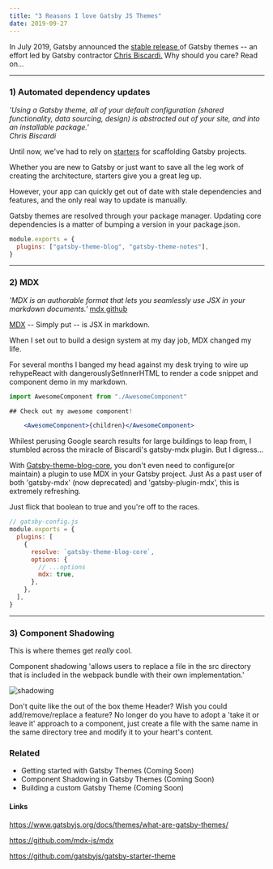 ```yaml
---
title: "3 Reasons I love Gatsby JS Themes"
date: 2019-09-27
---
```


In July 2019, Gatsby announced the <a href='https://www.gatsbyjs.org/blog/2019-07-03-announcing-stable-release-gatsby-themes/#reach-skip-nav'> stable release </a> of Gatsby themes -- an effort led by Gatsby contractor <a href="https://twitter.com/@chrisbiscardi">Chris Biscardi.</a> Why should you care? Read on...

---

### 1) Automated dependency updates

_'Using a Gatsby theme, all of your default configuration (shared functionality, data sourcing, design) is abstracted out of your site, and into an installable package.'_ <br />
_Chris Biscardi_

Until now, we've had to rely on <a href='https://www.gatsbyjs.org/docs/starters/'> starters</a> for scaffolding Gatsby projects.

Whether you are new to Gatsby or just want to save all the leg work of creating the architecture, starters give you a great leg up.

However, your app can quickly get out of date with stale dependencies and features, and the only real way to update is manually.

Gatsby themes are resolved through your package manager. Updating core dependencies is a matter of bumping a version in your package.json.

```js
module.exports = {
  plugins: ["gatsby-theme-blog", "gatsby-theme-notes"],
}
```

---

### 2) MDX

_'MDX is an authorable format that lets you seamlessly use JSX in your markdown documents.'_ [mdx github](https://github.com/mdx-js/mdx)

[MDX]('https://mdxjs.com/') -- Simply put -- is JSX in markdown.

When I set out to build a design system at my day job, MDX changed my life.

For several months I banged my head against my desk trying to wire up rehypeReact with dangerouslySetInnerHTML to render a code snippet and component demo in my markdown.

```jsx
import AwesomeComponent from "./AwesomeComponent"

## Check out my awesome component!

    <AwesomeComponent>{children}</AwesomeComponent>
```

Whilest perusing Google search results for large buildings to leap from, I stumbled across the miracle of Biscardi's gatsby-mdx plugin. But I digress...

With [Gatsby-theme-blog-core](https://github.com/gatsbyjs/gatsby/tree/master/themes/gatsby-theme-blog-core), you don't even need to configure(or maintain) a plugin to use MDX in your Gatsby project. Just As a past user of both 'gatsby-mdx' (now deprecated) and 'gatsby-plugin-mdx', this is extremely refreshing.

Just flick that boolean to true and you're off to the races.

```js
// gatsby-config.js
module.exports = {
  plugins: [
    {
      resolve: `gatsby-theme-blog-core`,
      options: {
        // ...options
        mdx: true,
      },
    },
  ],
}
```

---

### 3) Component Shadowing

This is where themes get _really_ cool.

Component shadowing 'allows users to replace a file in the src directory that is included in the webpack bundle with their own implementation.'

![shadowing](../assets/shadowing.png)

Don't quite like the out of the box theme Header? Wish you could add/remove/replace a feature? No longer do you have to adopt a 'take it or leave it' approach to a component, just create a file with the same name in the same directory tree and modify it to your heart's content.

### Related

- Getting started with Gatsby Themes (Coming Soon)
- Component Shadowing in Gatsby Themes (Coming Soon)
- Building a custom Gatsby Theme (Coming Soon)

#### Links

https://www.gatsbyjs.org/docs/themes/what-are-gatsby-themes/

https://github.com/mdx-js/mdx

https://github.com/gatsbyjs/gatsby-starter-theme

